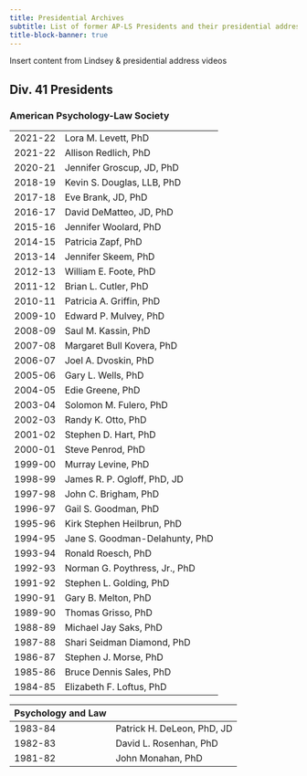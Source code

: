 ```yaml
---
title: Presidential Archives
subtitle: List of former AP-LS Presidents and their presidential addresses. 
title-block-banner: true
---
```


Insert content from Lindsey & presidential address videos

## Div. 41 Presidents
### American Psychology-Law Society

|         |                                |    
|---------|--------------------------------|
| 2021-22 | Lora M. Levett, PhD            |
| 2021-22 | Allison Redlich, PhD           |
| 2020-21 | Jennifer Groscup, JD, PhD      |
| 2018-19 | Kevin S. Douglas, LLB, PhD     |
| 2017-18 | Eve Brank, JD, PhD             |
| 2016-17 | David DeMatteo, JD, PhD        |
| 2015-16 | Jennifer Woolard, PhD          |
| 2014-15 | Patricia Zapf, PhD             |
| 2013-14 | Jennifer Skeem, PhD            |
| 2012-13 | William E. Foote, PhD          |
| 2011-12 | Brian L. Cutler, PhD           |
| 2010-11 | Patricia A. Griffin, PhD       |
| 2009-10 | Edward P. Mulvey, PhD          |
| 2008-09 | Saul M. Kassin, PhD            |
| 2007-08 | Margaret Bull Kovera, PhD      |
| 2006-07 | Joel A. Dvoskin, PhD           |
| 2005-06 | Gary L. Wells, PhD             |
| 2004-05 | Edie Greene, PhD               |
| 2003-04 | Solomon M. Fulero, PhD         |
| 2002-03 | Randy K. Otto, PhD             |
| 2001-02 | Stephen D. Hart, PhD           |
| 2000-01 | Steve Penrod, PhD              |
| 1999-00 | Murray Levine, PhD             |
| 1998-99 | James R. P. Ogloff, PhD, JD    |
| 1997-98 | John C. Brigham, PhD           |
| 1996-97 | Gail S. Goodman, PhD           |
| 1995-96 | Kirk Stephen Heilbrun, PhD     |
| 1994-95 | Jane S. Goodman-Delahunty, PhD |
| 1993-94 | Ronald Roesch, PhD             |
| 1992-93 | Norman G. Poythress, Jr., PhD  |
| 1991-92 | Stephen L. Golding, PhD        |
| 1990-91 | Gary B. Melton, PhD            |
| 1989-90 | Thomas Grisso, PhD             |
| 1988-89 | Michael Jay Saks, PhD          |
| 1987-88 | Shari Seidman Diamond, PhD     |
| 1986-87 | Stephen J. Morse, PhD          |
| 1985-86 | Bruce Dennis Sales, PhD        |
| 1984-85 | Elizabeth F. Loftus, PhD       |

| Psychology and Law |                            |
|--------------------|----------------------------|
| 1983-84            | Patrick H. DeLeon, PhD, JD |
| 1982-83            | David L. Rosenhan, PhD     |
| 1981-82            | John Monahan, PhD          |


